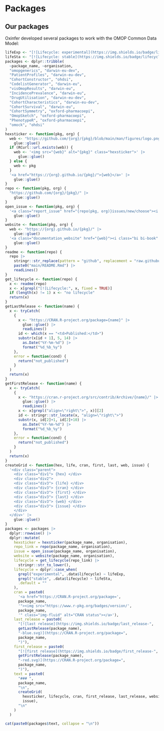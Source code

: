 # Packages

## Our packages

Oxinfer developed several packages to work with the OMOP Common Data Model:

```r
lifeExp <- "[![Lifecycle: experimental](https://img.shields.io/badge/lifecycle-experimental-orange.svg)](https://lifecycle.r-lib.org/articles/stages.html#experimental)"
lifeSta <- "[![Lifecycle: stable](https://img.shields.io/badge/lifecycle-stable-brightgreen.svg)](https://lifecycle.r-lib.org/articles/stages.html#stable)"
packages <- dplyr::tribble(
  ~package_name, ~organisation,
  "omopgenerics", "darwin-eu-dev",
  "PatientProfiles", "darwin-eu-dev",
  "CohortConstructor", "ohdsi",
  "CodelistGenerator", "darwin-eu",
  "visOmopResults", "darwin-eu",
  "IncidencePrevalence", "darwin-eu",
  "DrugUtilisation", "darwin-eu-dev",
  "CohortCharacteristics", "darwin-eu-dev",
  "CohortSurvival", "darwin-eu",
  "CohortSymmetry", "oxford-pharmacoepi",
  "OmopSketch", "oxford-pharmacoepi",
  "PhenotypeR", "oxford-pharmacoepi",
  "omock", "ohdsi"
)
hexsticker <- function(pkg, org) {
  web <- "https://github.com/{org}/{pkg}/blob/main/man/figures/logo.png?raw=true" |>
    glue::glue()
  if (RCurl::url.exists(web)) {
    web <- '<img src="{web}" alt="{pkg}" class="hexsticker">' |>
      glue::glue()
  } else {
    web <- pkg
  }
  '<a href="https://{org}.github.io/{pkg}/">{web}</a>' |>
    glue::glue()
}
repo <- function(pkg, org) {
  "https://github.com/{org}/{pkg}/" |>
    glue::glue()
}
open_issue <- function(pkg, org) {
  '<a class="report_issue" href="{repo(pkg, org)}issues/new/choose"><i class="bi bi-github" role="img"></i>   Report an issue</a>' |>
    glue::glue()
}
website <- function(pkg, org) {
  web <- "https://{org}.github.io/{pkg}/" |>
    glue::glue()
  '<a class="documentation_website" href="{web}"><i class="bi bi-book" role="img"></i>   Documentation website</a>' |>
    glue::glue()
}
readme <- function(repo) {
  repo |>
    stringr::str_replace(pattern = "github", replacement = "raw.githubusercontent") |>
    paste0("main/README.Rmd") |>
    readLines()
}
get_lifecycle <- function(repo) {
  x <- readme(repo)
  x <- x[grepl("[![Lifecycle:", x, fixed = TRUE)]
  if (length(x) != 1) x <- "no lifecycle"
  return(x)
}
getLastRelease <- function(name) {
  x <- tryCatch(
    {
      x <- "https://CRAN.R-project.org/package={name}" |>
        glue::glue() |>
        readLines()
      id <- which(x == "<td>Published:</td>")
      substr(x[id + 1], 5, 14) |>
        as.Date("%Y-%m-%d") |>
        format("%d_%b_%y")
    },
    error = function(cond) {
      return("not_published")
    }
  )
  return(x)
}
getFirstRelease <- function(name) {
  x <- tryCatch(
    {
      x <- "https://cran.r-project.org/src/contrib/Archive/{name}/" |>
        glue::glue() |>
        readLines()
      x <- x[grepl("align=\"right\">", x)][2]
      id <- stringr::str_locate(x, "align=\"right\">")
      substr(x, id[2]+1, id[2]+10) |>
        as.Date("%Y-%m-%d") |>
        format("%d_%b_%y")
    },
    error = function(cond) {
      return("not_published")
    }
  )
  return(x)
}
createGrid <- function(hex, life, cran, first, last, web, issue) {
  '<div class="parent">
    <div class="div1"> {hex} </div>
    <div class="div2"> 
    <div class="div3"> {life} </div>
    <div class="div3"> {cran} </div>
    <div class="div3"> {first} </div>
    <div class="div3"> {last} </div>
    <div class="div3"> {web} </div>
    <div class="div3"> {issue} </div>
    </div>
  </div>' |>
    glue::glue()
}
packages <- packages |>
  dplyr::rowwise() |>
  dplyr::mutate(
    hexsticker = hexsticker(package_name, organisation),
    repo_link = repo(package_name, organisation),
    issue = open_issue(package_name, organisation),
    website = website(package_name, organisation),
    lifecycle = get_lifecycle(repo_link) |>
      stringr::str_to_lower(),
    lifecycle = dplyr::case_when(
      grepl("experimental", .data$lifecycle) ~ lifeExp,
      grepl("stable", .data$lifecycle) ~ lifeSta,
      .default = ""
    ),
    cran = paste0(
      '<a href="https://CRAN.R-project.org/package=',
      package_name,
      '"><img src="https://www.r-pkg.org/badges/version/',
      package_name,
      '" class="img-fluid" alt="CRAN status"></a>'),
    last_release = paste0(
      "[![last release](https://img.shields.io/badge/last_release-",
      getLastRelease(package_name),
      "-blue.svg)](https://CRAN.R-project.org/package=",
      package_name,
      ")"),
    first_release = paste0(
      "[![first release](https://img.shields.io/badge/first_release-",
      getFirstRelease(package_name),
      "-red.svg)](https://CRAN.R-project.org/package=",
      package_name,
      ")"),
    text = paste0(
      "### ", 
      package_name, 
      "\n", 
      createGrid(
        hexsticker, lifecycle, cran, first_release, last_release, website,
        issue),
      "\n"
    )
  )
```

```r
cat(paste0(packages$text, collapse = "\n"))
```

